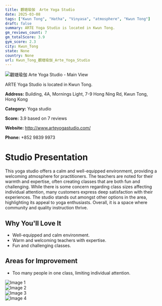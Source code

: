 ```yaml
---
title: 觀塘瑜伽  Arte Yoga Studio
date: 2025-03-08
tags: ["Kwun Tong", "Hatha", "Vinyasa", "atmosphere", "Kwun Tong"]  
draft: false
summary: ARTE Yoga Studio is located in Kwun Tong.
gm_reviews_count: 7
gm_totalScore: 3.9
gym_score: 2.3
city: Kwun_Tong
state: None
country: None
url: Kwun_Tong_觀塘瑜伽_Arte_Yoga_Studio
---
```


<div className="aspect-[16/9] relative my-8">
  <img 
    src="https://lh5.googleusercontent.com/p/AF1QipMQQvLsBb5VK-WmwxgS-wkhgyaDIPkwzpUeXBUF=w1920-h1080-k-no"
    alt="觀塘瑜伽  Arte Yoga Studio - Main View"
    className="object-cover absolute inset-0 w-full h-full rounded-lg"
  />
</div>

ARTE Yoga Studio is located in Kwun Tong.

**Address:** Building, 4A, Mornings Light, 7-9 Hong Ning Rd, Kwun Tong, Hong Kong

**Category:** Yoga studio

**Score:** 3.9 based on 7 reviews

**Website:** http://www.arteyogastudio.com/

**Phone:** +852 9839 9973

# Studio Presentation

This yoga studio offers a calm and well-equipped environment, providing a welcoming atmosphere for practitioners.
The teachers are noted for their warmth and expertise, often creating classes that are both fun and challenging. While there is some concern regarding class sizes affecting individual attention, many customers express deep satisfaction with their experiences. The studio stands out amongst other options in the area, highlighting its appeal to yoga enthusiasts.
Overall, it is a space where community and quality instruction thrive.

## Why You'll Love It

- Well-equipped and calm environment.
- Warm and welcoming teachers with expertise.
- Fun and challenging classes.

## Areas for Improvement

- Too many people in one class, limiting individual attention.

<div className="grid grid-cols-1 xl:grid-cols-2 gap-4 my-8">
<div className="aspect-[4/3] relative"><img src="https://lh5.googleusercontent.com/p/AF1QipOE4SZT2fcagM3ojkpuuWulcY5ndtpayc3IWtc5=w1920-h1080-k-no" alt="Image 1" className="object-cover absolute inset-0 w-full h-full rounded-lg" /></div>
<div className="aspect-[4/3] relative"><img src="https://lh5.googleusercontent.com/p/AF1QipPPIyW7ntH7dYyylEghbaSMywk5Rj885tPnXFN5=w1920-h1080-k-no" alt="Image 2" className="object-cover absolute inset-0 w-full h-full rounded-lg" /></div>
<div className="aspect-[4/3] relative"><img src="https://streetviewpixels-pa.googleapis.com/v1/thumbnail?panoid=Ie8W96lJnRznMa16ODOELQ&cb_client=maps_sv.tactile.gps&w=203&h=100&yaw=277.7548&pitch=0&thumbfov=100" alt="Image 3" className="object-cover absolute inset-0 w-full h-full rounded-lg" /></div>
<div className="aspect-[4/3] relative"><img src="https://lh5.googleusercontent.com/p/AF1QipMQQvLsBb5VK-WmwxgS-wkhgyaDIPkwzpUeXBUF=w1920-h1080-k-no" alt="Image 4" className="object-cover absolute inset-0 w-full h-full rounded-lg" /></div>
</div>